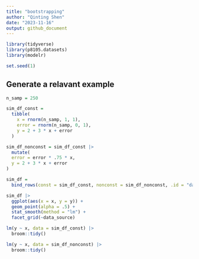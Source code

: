```yaml
---
title: "bootstrapping"
author: "Qinting Shen"
date: "2023-11-16"
output: github_document
---
```


```r
library(tidyverse)
library(p8105.datasets)
library(modelr)

set.seed(1)
```

## Generate a relavant example
```r
n_samp = 250

sim_df_const = 
  tibble(
    x = rnorm(n_samp, 1, 1),
    error = rnorm(n_samp, 0, 1),
    y = 2 + 3 * x + error
  )

sim_df_nonconst = sim_df_const |> 
  mutate(
  error = error * .75 * x,
  y = 2 + 3 * x + error
)


```


```r
sim_df = 
  bind_rows(const = sim_df_const, nonconst = sim_df_nonconst, .id = "data_source") 

sim_df |> 
  ggplot(aes(x = x, y = y)) + 
  geom_point(alpha = .5) +
  stat_smooth(method = "lm") +
  facet_grid(~data_source) 
```

```r
lm(y ~ x, data = sim_df_const) |> 
  broom::tidy() 

lm(y ~ x, data = sim_df_nonconst) |> 
  broom::tidy() 
```




